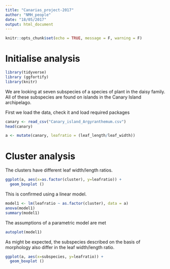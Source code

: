 ```yaml
---
title: "Canarias_project-2017"
author: "NMH_people"
date: "18/05/2017"
output: html_document
---
```


```r
knitr::opts_chunk$set(echo = TRUE, message = F, warning = F)
```

# Initialise analysis

```r
library(tidyverse)
library (ggfortify)
library(knitr)
```
We are looking at seven subspecies of a species of plant in the daisy family. All of these subspecies are found on islands in the Canary Island archipelago.

First we load the data, check it and load required packages

```r
canary <- read_csv("Canary_island_Argyranthemum.csv")
head(canary)


```

```r
a <- mutate(canary, leafratio = (leaf_length/leaf_width))

```


# Cluster analysis

The clusters have different leaf width/length ratios.

```r
ggplot(a, aes(x=as.factor(cluster), y=leafratio)) +
  geom_boxplot ()
```

This is confirmed using a linear model.

```r
model1 <- lm(leafratio ~ as.factor(cluster), data = a)
anova(model1)
summary(model1)
```

The assumptions of a parametric model are met

```r
autoplot(model1)
```

As might be expected, the subspecies described on the basis of morphology also differ in the leaf width/length ratio.

```r
ggplot(a, aes(x=subspecies, y=leafratio)) +
  geom_boxplot ()
```

